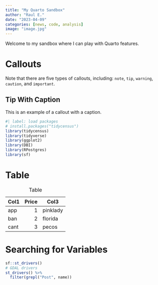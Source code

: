 ```yaml
---
title: "My Quarto Sandbox"
author: "Raul E."
date: "2023-04-09"
categories: [news, code, analysis]
image: "image.jpg"
---
```


Welcome to my sandbox where I can play with Quarto features.

# Callouts

::: callout-note
Note that there are five types of callouts, including: `note`, `tip`, `warning`, `caution`, and `important`.
:::

::: callout-tip
## Tip With Caption

This is an example of a callout with a caption.
:::

```r
#| label: load packages
# install.packages("tidycensus") 
library(tidycensus)
library(tidyverse)
library(ggplot2)
library(DBI)
library(RPostgres)
library(sf)
```

# Table

| Col1 | Price | Col3     |
|------|------:|----------|
| app  |     1 | pinklady |
| ban  |     2 | florida  |
| cant |     3 | pecos    |

: Table

# Searching for Variables

```r
sf::st_drivers()
# GDAL drivers
st_drivers() %>% 
  filter(grepl("Post", name))
```
